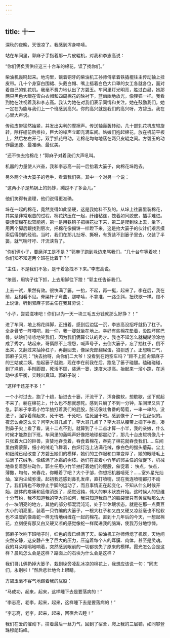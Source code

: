 ```yaml
---
---
---
```

title: 十一
---



深秋的夜晚，天很凉了。我感到浑身哆嗦。

站在车间里，郭麻子手指着那一片皮辊机，对我和李志高说：

“你们俩负责供应这三十台车的棉花，误了找你们。”

柴油机轰鸣起来。地沟里，镶着铜牙的柴油机工孙师傅拿着铁撬棍往主传动轴上挂皮带。几十个身穿白围裙、头戴白帽、嘴上捂着白色大口罩的女工各就各位，面对着自己的轧花机。我毫不费力地认出了方碧玉。车间里灯光明亮，胜过白昼，她那两只黑色大眼在雪白衣帽和四周棉花的映衬下，蓝幽幽地放光，像狸猫一样。我看到她在注视着我和李志高。我认为她在对我们表示同情和关注。她在鼓励我们。她一定在为能与我们上一个班感到高兴。你的高兴就是我们的高兴呀，方碧玉。我在心里大声说。

传动皮带猛然抽紧，并发出尖利的摩擦声。传送轴轰轰转动，几十部轧花机皮辊旋转，除籽栅前后推拉，巨大的噪声立即充满车间。姑娘们抱起棉花，放在机前平板上，然后左右开弓，双手抓花甩动，让棉花均匀地落在两只皮辊之间。方碧玉的动作最迅速、最准确、最优美。

“还不快去抬棉花！”郭麻子对着我们大声吼叫。

机器的力量使人兴奋，我和李志高一前一后抬着大篓子，向棉花垛跑去。

另外两个抬大篓子的老手，看着我们笑。其中一个对另一个说：

“这两小子是热锅上的蚂蚱，蹦跶不了多会儿。”

他们笑得有道理，他们说得更准确。

垛在一起的棉花，竟然变得如此坚硬，这是我始料不及的。从垛上往篓里装棉花，其实是非常艰苦的过程，棉花挤压在一起，纤维粘连，拽着如同胶皮，插手难进。要想使棉花松软能抱，第一是用铁钩子把棉花扯下来，第二是爬到垛上去，坐下，用两个脚后跟找到层次，把棉花像揭饼一样蹬下来，这是抬大篓子的伙计们艰苦摸索后得到的经验。当时，我们在那儿扯呀、撕呀，有货装不到篓子里去，仅装了半篓，就气喘吁吁、汗流浃背了。

“你们俩小子，要磨洋工是不是？”郭麻子跑到垛边来骂我们，“几十台车等着吃！你们知不知道两个班在比着干？”

“主任，不是我们不急，是干着急拽不下来。”李志高说。

“笨蛋，用钩子往下抓，上去用脚往下蹬！”郭主任告诉我们。

上去一试，果然有效。很快满了篓。一抬，不起，再一挺，起来了。李在后，我在前，互相看不见。脊梁杆子弯曲，腿哆嗦，不拿准，一路歪斜，扭秧歌一样。顾不上说话，听到郭麻子郭主任在我耳旁说：

“小子，尝尝滋味吧！你们以为一天一块三毛五分钱就那么好挣？！”

进了车间，地上棉花绊脚，正扭着，感到后边猛一沉，李志高没招呼就扔了杠子。全身骨节一阵嘎吧，脸一仰，我一腚就坐在地上。幸好有些棉花垫着，没跌坏尾巴骨。姑娘们哧哧地笑我们，因为我们俩算公认的秀才。我也不知怎么就糊糊涂涂地成了秀才。站起来，哥俩顾不上埋怨，喊声号子，去倒大篓子，忘了抽杠子，倒不出来，又翻过来抽掉杠子，再翻回去，像屎壳郎翻屎蛋，狼狈透了。正想喘口气，郭麻子又吼：“快去抬呀，肏你们二大爷！没看到在跑空车吗？”顾不上回肏郭麻子的三姑或二姨，抬起篓子就跑，现在李在前我在后，跑急了篓子碰腿。磕磕碰碰，到了垛前，手刨脚蹬，死活不顾，装满一篓，速度大提高。抬起来一溜小跑，在运动中求平衡，实践出真知。郭麻子说：

“这样干还差不多！”

一个小时过去，跑了十趟，抬进去十篓，汗流干了，浑身酸软，想歇歇，坐下就起不来了。躺在棉花上，什么也不想就想死。感到只躺了不到一分钟，车间里又告了急。郭麻子拿着小竹竿抽打着我们的屁股，脏话像吐鲁番的葡萄，一串一串的。没法子，强挣着爬起来，死干吧，干死吧，往死里干吧。感到像干了一个世纪似的。夜怎么会这么长？问李大哥几点了，李大哥几点了？李大哥从腰带上摘下手表，凑到鼻子尖上看了看，说十二点不到，就算到了十二点才算一小半，我的亲娘，什么时候才能熬到下班。车间里的轰鸣声好像把地球都震动了，那几十台皮辊机像几十只张着大口的巨兽，贪婪地吞食着，吞食着棉花，吞完了棉花就吞食我们……车间里白雾蒙蒙，细小的绒毛飞舞着，白炽灯泡上沾满花绒，像白色的猴头蘑菇。尘土和细绒已经改变了方碧玉她们的模样，她们的工作服和口罩变厚了，她的眼睫毛上沾满了花绒毛，像结满了冰霜的树枝。她们在拿着小竹竿的郭主任的催促下，机械地重复着那些动作，郭主任用小竹竿抽打着她们的屁股，催促着： 快点，快点，薄撒，均匀，宋春花，你睡着了吧？大个子邹，你想把机器噎死？……室外星光灿灿，室内尘绒弥漫。起初我还感到鼻孔发痒，直打喷嚏，现在我连喷嚏都打不动了。我们再也不敢停止手脚的运动了，而且事情正在起变化，不知从什么时候开始，肢体的疼痛和疲倦消逝了，感觉迟钝，伟大的麻木状态开始。这时候人的思维十分节约，我不知道我的李大哥如何，我只知道我自己的脑袋里只有黄豆粒那么大小一块明亮的地方，其他的部分都混混沌沌，处于半休眠状态。就是在那一点黄豆大小的明亮里，装着一只竹编的大篓子，一根大杠子和又白又硬又凉丝毫也不松软也不温暖的像毒蛇一样无情地纠缠在一起的棉花。直到十几年后的今天，一想起棉花，立刻便有那又白又硬又凉的感觉像蛇一样爬进我的脑海，使我万分地惊悚。

郭麻子吹响下班哨子时，红色的霞已经满了天。柴油机工孙师傅熄了机器，天地间突然安静，这安静产生了巨大的压力，压迫着每个人的耳膜、肉体，甚至是灵魂。我的耳朵嗡嗡地响着，突然感到眼前的一切都丧失了原来的模样。霞光怎么会是这样？晨风怎么会是这样？路面上的石块为什么会是这样？

我们哥儿俩扔掉大篓子，栽到垛旁凌乱冰凉的棉花上，我想应该说一句：“同志们，永别啦！”然后悲壮地合上眼睛。

方碧玉毫不客气地踢着我的屁股：

“马成功，起来，起来，这样睡下去是要落病的！”

“李志高，老李，起来，起来，这样睡下去是要落病的！”

“李志高，老李，起来，起来，回宿舍去睡！”

我们在爱的催动下，拼着最后一丝力气，回到了宿舍，爬上我的三层铺，如同攀登珠穆朗玛峰。